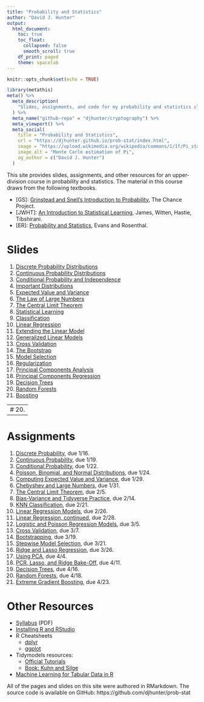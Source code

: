 ```yaml
---
title: "Probability and Statistics"
author: "David J. Hunter"
output:
  html_document:
    toc: true
    toc_float:
      collapsed: false
      smooth_scroll: true
    df_print: paged
    theme: spacelab
---
```


```r
knitr::opts_chunk$set(echo = TRUE)
```

```r
library(metathis)
meta() %>%
  meta_description(
    "Slides, assignments, and code for my probability and statistics class."
  ) %>%
  meta_name("github-repo" = "djhunter/cryptography") %>%
  meta_viewport() %>%
  meta_social(
    title = "Probability and Statistics",
    url = "https://djhunter.github.io/prob-stat/index.html",
    image = "https://upload.wikimedia.org/wikipedia/commons/1/1f/Pi_statistisch.png",
    image_alt = "Monte Carlo estimation of Pi",
    og_author = c("David J. Hunter")
  )
```

This site provides slides, assignments, and other resources for an upper-division course in probability and statistics. The material in this course draws from the following textbooks.

- [GS]: [Grinstead and Snell's Introduction to Probability](https://math.dartmouth.edu/~prob/prob/prob.pdf), The Chance Project.
- [JWHT]: [An Introduction to Statistical Learning](https://hastie.su.domains/ISLR2/ISLRv2_website.pdf), James, Witten, Hastie, Tibshirani. 
- [ER]: [Probability and Statistics](https://www.utstat.toronto.edu/mikevans/jeffrosenthal/book.pdf), Evans and Rosenthal.

# Slides 

1. [Discrete Probability Distributions](slides/01-discrete_prob.html)
2. [Continuous Probability Distributions](slides/02-continuous_prob.html)
3. [Conditional Probability and Independence](slides/03-conditional_prob.html)
4. [Important Distributions](slides/04-important_distros.html)
5. [Expected Value and Variance](slides/05-mean_var.html)
6. [The Law of Large Numbers](slides/06-large_numbers.html)
7. [The Central Limit Theorem](slides/07-central_limit_theorem.html)
8. [Statistical Learning](slides/08-stat_learning.html)
9. [Classification](slides/09-classification.html)
10. [Linear Regression](slides/10-linear_regression.html)
11. [Extending the Linear Model](slides/11-extending_lin.html)
12. [Generalized Linear Models](slides/12-glm.html)
13. [Cross Validation](slides/13-crossval.html)
14. [The Bootstrap](slides/14-bootstrap.html)
15. [Model Selection](slides/15-model_selection.html)
16. [Regularization](slides/16-regularization.html)
17. [Principal Components Analysis](slides/17-pca.html)
18. [Principal Components Regression](slides/18-pcr.html)
19. [Decision Trees](slides/19-decision_trees.html)
20. [Random Forests](slides/20-random_forest.html)
21. [Boosting](slides/21-boosting.html)

---
# 20. []()
---

# Assignments

1. [Discrete Probability](assignments/01-disc_prob.html), due 1/16.
2. [Continuous Probability](assignments/02-continuous.html), due 1/19.
3. [Conditional Probability](assignments/03-conditional.html), due 1/22.
4. [Poisson, Binomial, and Normal Distributions](assignments/04-important.html), due 1/24.
5. [Computing Expected Value and Variance](assignments/05-expected.html), due 1/29.
6. [Chebyshev and Large Numbers](assignments/06-chebyshev.html), due 1/31.
7. [The Central Limit Theorem](assignments/07-clt.html), due 2/5.
8. [Bias-Variance and Tidyverse Practice](assignments/08-bias_var.html), due 2/14.
9. [KNN Classification](assignments/09-knn.html), due 2/21.
10. [Linear Regression Models](assignments/10-linear_reg.html), due 2/26.
11. [Linear Regression, continued](assignments/11-linear_reg2.html), due 2/28.
12. [Logistic and Poisson Regression Models](assignments/12-genlinmods.html), due 3/5.
13. [Cross Validation](assignments/13-cv.html), due 3/7.
14. [Bootstrapping](assignments/14-boots.html), due 3/19.
15. [Stepwise Model Selection](assignments/15-stepwise_select.html), due 3/21.
16. [Ridge and Lasso Regression](assignments/16-ridge_lasso.html), due 3/26.
17. [Using PCA](assignments/17-using_pca.html), due 4/4.
18. [PCR, Lasso, and Ridge Bake-Off](assignments/18-pcrbakeoff.html), due 4/11.
19. [Decision Trees](assignments/19-dtrees.html), due 4/16.
20. [Random Forests](assignments/20-rand-forest.html), due 4/18.
21. [Extreme Gradient Boosting](assignments/21-xgboost.html), due 4/23.

# Other Resources

- [Syllabus](syllabus/ma130hunterS23.pdf) (PDF)
- [Installing R and RStudio](assignments/installRStudio.html)
- R Cheatsheets
    - [dplyr](https://github.com/rstudio/cheatsheets/blob/main/data-transformation.pdf)
    - [ggplot](https://github.com/rstudio/cheatsheets/blob/main/data-visualization.pdf)
- Tidymodels resources:
    - [Official Tutorials](https://www.tidymodels.org/learn/)
    - [Book: Kuhn and Silge](https://www.tmwr.org/)
- [Machine Learning for Tabular Data in R](https://carpentries-incubator.github.io/r-ml-tabular-data/)


All of the pages and slides on this site were authored in RMarkdown. The source code is available on GitHub: https://github.com/djhunter/prob-stat

